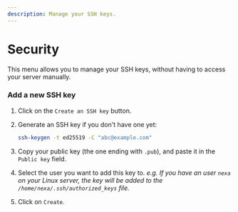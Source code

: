 ```yaml
---
description: Manage your SSH keys.
---
```


# Security

This menu allows you to manage your SSH keys, without having to access your server manually.

### Add a new SSH key

1. Click on the `Create an SSH key` button.

2. Generate an SSH key if you don't have one yet:

    ```bash
    ssh-keygen -t ed25519 -C "abc@example.com"
    ```

3. Copy your public key (the one ending with `.pub`), and paste it in the `Public key` field.

4. Select the user you want to add this key to.
    *e.g. If you have an user `nexa` on your Linux server, the key will be added to the `/home/nexa/.ssh/authorized_keys` file.*

5. Click on `Create`.
